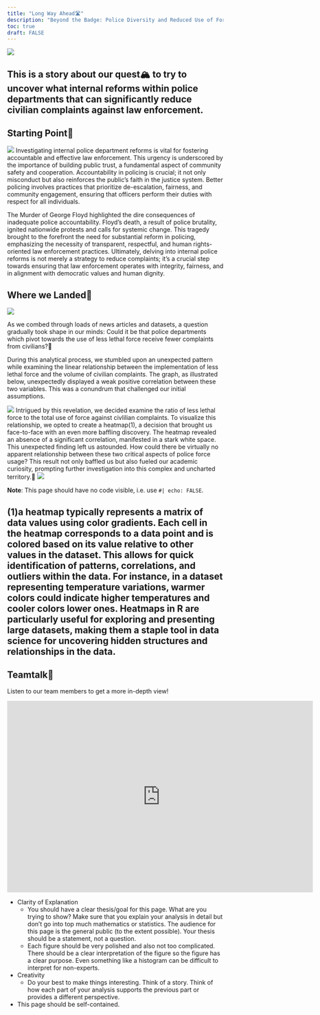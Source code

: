 ```yaml
---
title: "Long Way Ahead🛣️"
description: "Beyond the Badge: Police Diversity and Reduced Use of Force Has No Significant Impact on Civilian Complaints"
toc: true
draft: FALSE
---
```


![](images/big_picture.png)

This is a story about our quest🏔️ to try to uncover what internal reforms within police departments that can significantly reduce civilian complaints against law enforcement.
---

## Starting Point🚶
![](images/2.png)
Investigating internal police department reforms is vital for fostering accountable and effective law enforcement. This urgency is underscored by the importance of building public trust, a fundamental aspect of community safety and cooperation. Accountability in policing is crucial; it not only misconduct but also reinforces the public's faith in the justice system. Better policing involves practices that prioritize de-escalation, fairness, and community engagement, ensuring that officers perform their duties with respect for all individuals.

The Murder of George Floyd highlighted the dire consequences of inadequate police accountability. Floyd's death, a result of police brutality, ignited nationwide protests and calls for systemic change. This tragedy brought to the forefront the need for substantial reform in policing, emphasizing the necessity of transparent, respectful, and human rights-oriented law enforcement practices. Ultimately, delving into internal police reforms is not merely a strategy to reduce complaints; it's a crucial step towards ensuring that law enforcement operates with integrity, fairness, and in alignment with democratic values and human dignity. 

## Where we Landed🛬
![](images/1.png)

As we combed through loads of news articles and datasets, a question gradually took shape in our minds: Could it be that police departments which pivot towards the use of less lethal force receive fewer complaints from civilians?🤔

During this analytical process, we stumbled upon an unexpected pattern while examining the linear relationship between the implementation of less lethal force and the volume of civilian complaints. The graph, as illustrated below, unexpectedly displayed a weak positive correlation between these two variables. This was a conundrum that challenged our initial assumptions.

![](images/graph1.png)
Intrigued by this revelation, we decided examine the ratio of less lethal force to the total use of force against civlilian complaints. To visualize this relationship, we opted to create a heatmap(1), a decision that brought us face-to-face with an even more baffling discovery. The heatmap revealed an absence of a significant correlation, manifested in a stark white space. This unexpected finding left us astounded. How could there be virtually no apparent relationship between these two critical aspects of police force usage? This result not only baffled us but also fueled our academic curiosity, prompting further investigation into this complex and uncharted territory.🤯
![](images/graph2.jpeg)
  
**Note**: This page should have no code visible, i.e. use `#| echo: FALSE`. 

(1)a heatmap typically represents a matrix of data values using color gradients. Each cell in the heatmap corresponds to a data point and is colored based on its value relative to other values in the dataset. This allows for quick identification of patterns, correlations, and outliers within the data. For instance, in a dataset representing temperature variations, warmer colors could indicate higher temperatures and cooler colors lower ones. Heatmaps in R are particularly useful for exploring and presenting large datasets, making them a staple tool in data science for uncovering hidden structures and relationships in the data.
---
## Teamtalk🎥

Listen to our team members to get a more in-depth view!

<iframe width="712" height="446" src="https://www.youtube.com/embed/Wp-Q3Uu7020" frameborder="0" allow="accelerometer; autoplay; clipboard-write; encrypted-media; gyroscope; picture-in-picture" allowfullscreen></iframe>

* Clarity of Explanation
  * You should have a clear thesis/goal for this page. What are you trying to show? Make sure that you explain your analysis in detail but don't go into top much mathematics or statistics. The audience for this page is the general public (to the extent possible). Your thesis should be a statement, not a question.
  * Each figure should be very polished and also not too complicated. There should be a clear interpretation of the figure so the figure has a clear purpose. Even something like a histogram can be difficult to interpret for non-experts.
* Creativity
  * Do your best to make things interesting. Think of a story. Think of how each part of your analysis supports the previous part or provides a different perspective.
* This page should be self-contained.
